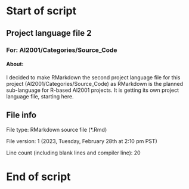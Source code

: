# Start of script

## Project language file 2

### For: AI2001/Categories/Source_Code

#### About:

I decided to make RMarkdown the second project language file for this project (AI2001/Categories/Source_Code) as RMarkdown is the planned sub-language for R-based AI2001 projects. It is getting its own project language file, starting here.

## File info

File type: RMarkdown source file (*.Rmd)

File version: 1 (2023, Tuesday, February 28th at 2:10 pm PST)

Line count (including blank lines and compiler line): 20

# End of script
